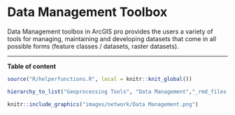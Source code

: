 # Data Management Toolbox

Data Management toolbox in ArcGIS pro provides the users a variety of tools for managing, maintaining and developing datasets that come in all possible forms (feature classes / datasets, raster datasets). 

---

**Table of content**

```r
source("R/helperfunctions.R", local = knitr::knit_global())

hierarchy_to_list("Geoprocessing Tools", "Data Management","_rmd_files.yaml")
```

```r
knitr::include_graphics("images/network/Data Management.png")
```
